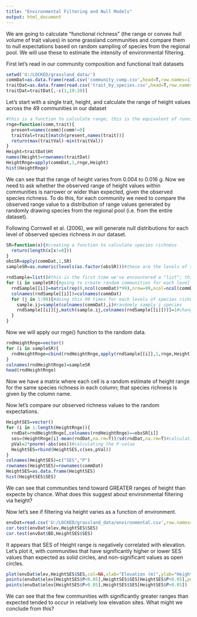 ---
title: "Environmental Filtering and Null Models"
output: html_document
---

We are going to calculate "functional richness" (the range or convex hull volume of trait values) in some grassland communities and compare them to null expectations based on random sampling of species from the regional pool.  We will use these to estimate the intensity of environmental filtering.

First let's read in our community composition and functional trait datasets

```{r}
setwd('U:/LOCKED/grassland_data/')
commDat=as.data.frame(read.csv('community_comp.csv',head=T,row.names=1))
traitDat=as.data.frame(read.csv('trait_by_species.csv',head=T,row.names=1))
traitDat=traitDat[,-c(1,19:20)]
```

Let's start with a single trait, height, and calculate the range of height values across the 49 communities in our dataset

```{r}
#this is a function to calculate range; this is the equivalent of running dbFD() from the FD library on a single trait, but the function below provides you with a pretty generic structure for calculating trait indices for communities; one would just change the calculation within "return()"
rnge=function(comm,trait){
  present=names(comm)[comm!=0]
  traitVal=trait[match(present,names(trait))]
  return(max(traitVal)-min(traitVal))
}
Height=traitDat$Ht
names(Height)=rownames(traitDat)
HeightRnge=apply(commDat,1,rnge,Height)
hist(HeightRnge)
```

We can see that the range of height varies from 0.004 to 0.016 g.  Now we need to ask whether the observed range of height values within communities is narrower or wider than expected, given the observed species richness.  To do this, for each community we need to compare the observed range value to a distribution of range values generated by randomly drawing species from the regional pool (i.e. from the entire dataset).

Following Cornwell et al. (2006), we will generate null distributions for each level of observed species richness in our dataset.

```{r}
SR=function(x){#creating a function to calculate species richness
  return(length(x[x!=0]))
}
obsSR=apply(commDat,1,SR)
sampleSR=as.numeric(levels(as.factor(obsSR)))#these are the levels of species richness for which we have to generate random communities

rndSample=list()#this is the first time we've encountered a "list"; this is a way of storing multiple matrices within the same (list) object
for (i in sampleSR){#going to create random communities for each level of observed species richness
  rndSample[[i]]=matrix(rep(0,ncol(commDat)*99),nrow=99,ncol=ncol(commDat))#creating a matrix of zeros that we will fill in row by row as we randomly sample
  colnames(rndSample[[i]])=colnames(commDat)
  for (j in 1:99){#doing this 99 times for each levels of species richness
    sample.ij=sample(colnames(commDat),i)#randomly samply i species
    rndSample[[i]][j,match(sample.ij,colnames(rndSample[[i]]))]=1#changing the values of the randomly sampled species to 1 in row j
  }
}
```

Now we will apply our rnge() function to the random data.

```{r}
rndHeightRnge=vector()
for (i in sampleSR){
  rndHeightRnge=cbind(rndHeightRnge,apply(rndSample[[i]],1,rnge,Height))
}
colnames(rndHeightRnge)=sampleSR
head(rndHeightRnge)
```

Now we have a matrix where each cell is a random estimate of height range for the same species richness in each column; that species richness is given by the column name.

Now let's compare our observed richness values to the random expectations.

```{r}
HeightSES=vector()
for (i in 1:length(HeightRnge)){
  rndDat=rndHeightRnge[,colnames(rndHeightRnge)==obsSR[i]]
  ses=(HeightRnge[i]-mean(rndDat,na.rm=T))/sd(rndDat,na.rm=T)#calculating the standardized effect size
  pVal=2*pnorm(-abs(ses))#calculating the P-value
  HeightSES=rbind(HeightSES,c(ses,pVal))
}
colnames(HeightSES)=c("SES","P")
rownames(HeightSES)=rownames(commDat)
HeightSES=as.data.frame(HeightSES)
hist(HeightSES$SES)
```

We can see that communities tend toward GREATER ranges of height than expecte by chance.  What does this suggest about environmental filtering via height?

Now let's see if filtering via height varies as a function of environment.

```{r}
envDat=read.csv('U:/LOCKED/grassland_data/environmental.csv',row.names=1)
cor.test(envDat$elev,HeightSES$SES)
cor.test(envDat$BD,HeightSES$SES)
```

It appears that SES of Height range is negatively correlated with elevation.  Let's plot it, with communities that have significantly higher or lower SES values than expected as solid circles, and non-significant values as open circles.

```{r}
plot(envDat$elev,HeightSES$SES,col=NA,xlab="Elevation (m)",ylab="Height Range SES (std.dev.)")
points(envDat$elev[HeightSES$P<0.05],HeightSES$SES[HeightSES$P<0.05],pch=19)
points(envDat$elev[HeightSES$P>0.05],HeightSES$SES[HeightSES$P>0.05])
```

We can see that the few communities with significantly greater ranges than expected tended to occur in relatively low elevation sites.  What might we conclude from this?